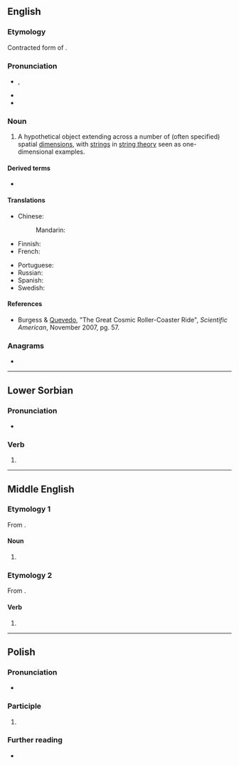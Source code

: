 {{also|Brane|bráně}}
==English==
{{wikipedia}}
{{rfi|en|create artwork}}

===Etymology===
Contracted form of {{m|en|membrane}}.

===Pronunciation===
* {{enPR|brān}}, {{IPA|en|/bɹeɪn/}}
* {{homophones|en|brain}}
* {{rhymes|en|eɪn}}

===Noun===
{{en-noun}}

# {{lb|en|physics}} A hypothetical object extending across a number of (often specified) spatial [[dimension]]s, with [[strings]] in [[string theory]] seen as one-dimensional examples.

====Derived terms====
* {{l|en|black brane}}

====Translations====
{{trans-top|hypothetical object}}
* Chinese:
*: Mandarin: {{t+|cmn|膜|tr=mó}}
* Finnish: {{t|fi|braani}}
* French: {{t+|fr|brane|f}}
{{trans-mid}}
* Portuguese: {{t|pt|brana|f}}
* Russian: {{t+|ru|брана|f|sc=Cyrl}}
* Spanish: {{t|es|brana|f}}
* Swedish: {{t+|sv|bran|n}}
{{trans-bottom}}

====References====
* Burgess & [[w:Fernando Quevedo|Quevedo]], "The Great Cosmic Roller-Coaster Ride", ''Scientific American'', November 2007, pg. 57.

===Anagrams===
* {{anagrams|en|a=abenr|Abner|Beran|Béarn|NBAer|Naber|baren|benar}}

----

==Lower Sorbian==

===Pronunciation===
* {{IPA|dsb|/ˈbranɛ/|[ˈbranə]}}

===Verb===
{{head|dsb|participle form}}

# {{inflection of|dsb|brany||nom//acc|s|n|;|nom//acc|p}}

----

==Middle English==

===Etymology 1===
From {{inh|enm|ang|bræġn}}.

====Noun====
{{head|enm|noun}}

# {{alternative form of|enm|brayn}}

===Etymology 2===
From {{m|enm|brayn|pos=noun}}.

====Verb====
{{head|enm|verb}}

# {{alternative form of|enm|braynen}}

----

==Polish==

===Pronunciation===
* {{pl-IPA}}

===Participle===
{{head|pl|participle form}}

# {{inflection of|pl|brany||n|nom//acc//voc|s|;|nonvirile|nom//acc//voc|p}}

===Further reading===
* {{R:PWN}}